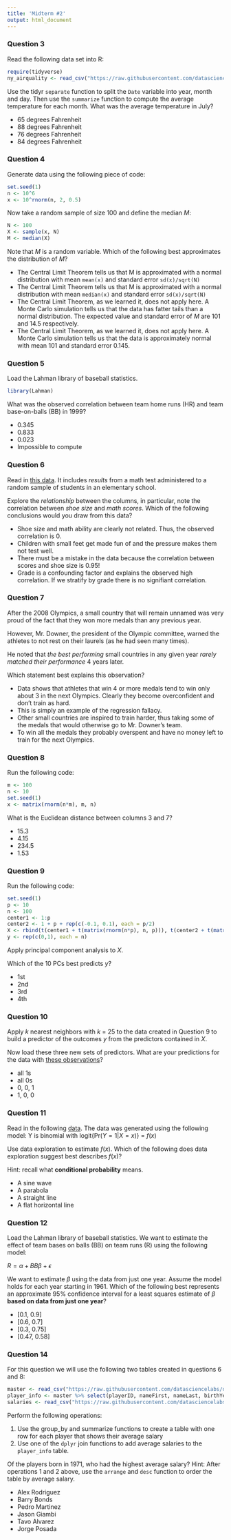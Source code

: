 ```yaml
---
title: 'Midterm #2'
output: html_document
---
```

### Question 3

Read the following data set into R:

```r
require(tidyverse)
ny_airquality <- read_csv("https://raw.githubusercontent.com/datasciencelabs/data/master/ny_airquality.csv")
```

Use the tidyr `separate` function to split the `Date` variable into year, month and day. Then use the `summarize` function to compute the average temperature for each month. What was the average temperature in July?

* 65 degrees Fahrenheit
* 88 degrees Fahrenheit
* 76 degrees Fahrenheit
* 84 degrees Fahrenheit


### Question 4

Generate data using the following piece of code:

```r
set.seed(1)
n <- 10^6
x <- 10^rnorm(n, 2, 0.5)
```

Now take a random sample of size 100 and define the median *M*:
```r
N <- 100
X <- sample(x, N)
M <- median(X)
```

Note that *M* is a random variable. Which of the following best approximates the distribution of *M*?

* The Central Limit Theorem tells us that M is approximated with a normal distribution with mean `mean(x)` and standard error `sd(x)/sqrt(N)`
* The Central Limit Theorem tells us that M is approximated with a normal distribution with mean `median(x)` and standard error `sd(x)/sqrt(N)`
* The Central Limit Theorem, as we learned it, does not apply here. A Monte Carlo simulation tells us that the data has fatter tails than a normal distribution. The expected value and standard error of *M* are 101 and 14.5 respectively.
* The Central Limit Theorem, as we learned it, does not apply here. A Monte Carlo simulation tells us that the data is approximately normal with mean 101 and standard error 0.145.


### Question 5

Load the Lahman library of baseball statistics.
```r
library(Lahman)
```

What was the observed correlation between team home runs (HR) and team base-on-balls (BB) in 1999?

* 0.345
* 0.833
* 0.023
* Impossible to compute


### Question 6

Read in [this data](https://raw.githubusercontent.com/datasciencelabs/data/master/midterm2-shoe-size.csv). It includes *results* from a math test administered to a random sample of students in an elementary school.

Explore the *relationship* between the columns, in particular, note the correlation between *shoe size* and *math scores*. Which of the following conclusions would you draw from this data?


* Shoe size and math ability are clearly not related. Thus, the observed correlation is 0.
* Children with small feet get made fun of and the pressure makes them not test well.
* There must be a mistake in the data because the correlation between scores and shoe size is 0.95!
* Grade is a confounding factor and explains the observed high correlation. If we stratify by grade there is no signifiant correlation.

### Question 7

After the 2008 Olympics, a small country that will remain unnamed was very proud of the fact that they won more medals than any previous year.

However, Mr. Downer, the president of the Olympic committee, warned the athletes to not rest on their laurels (as he had seen many times).

He noted that *the best performing* small countries in any given year *rarely matched their performance* 4 years later.

Which statement best explains this observation?

* Data shows that athletes that win 4 or more medals tend to win only about 3 in the next Olympics. Clearly they become overconfident and don't train as hard.
* This is simply an example of the regression fallacy.
* Other small countries are inspired to train harder, thus taking some of the medals that would otherwise go to Mr. Downer's team.
* To win all the medals they probably overspent and have no money left to train for the next Olympics.

### Question 8

Run the following code:
```r
m <- 100
n <- 10
set.seed(1)
x <- matrix(rnorm(n*m), m, n)
```

What is the Euclidean distance between columns 3 and 7?

* 15.3
* 4.15
* 234.5
* 1.53


### Question 9

Run the following code:

```r
set.seed(1)
p <- 10
n <- 100
center1 <- 1:p
center2 <- 1 + p + rep(c(-0.1, 0.1), each = p/2)
X <- rbind(t(center1 + t(matrix(rnorm(n*p), n, p))), t(center2 + t(matrix(rnorm(n*p), n, p))))
y <- rep(c(0,1), each = n)
```

Apply principal component analysis to *X*.

Which of the 10 PCs best predicts *y*?

* 1st
* 2nd
* 3rd
* 4th

### Question 10

Apply *k* nearest neighbors with *k* = 25 to the data created in Question 9 to build a predictor of the outcomes *y* from the predictors contained in *X*.

Now load these three new sets of predictors. What are your predictions for the data with [these observations](https://raw.githubusercontent.com/datasciencelabs/data/master/midterm2-X.csv)?

* all 1s
* all 0s
* 0, 0, 1
* 1, 0, 0

### Question 11

Read in the following [data](https://raw.githubusercontent.com/datasciencelabs/data/master/midterm2-dat.csv). The data was generated using the following model:
Y is binomial with logit{Pr($Y = 1 | X = x$)} = $f(x)$

Use data exploration to estimate $f(x)$. Which of the following does data exploration suggest best describes $f(x)$?

Hint: recall what **conditional probability** means.

* A sine wave
* A parabola
* A straight line
* A flat horizontal line

### Question 12

Load the Lahman library of baseball statistics. We want to estimate the effect of team bases on balls (BB) on team runs (R) using the following model:

$R = \alpha + BB\beta + \epsilon$

We want to estimate $\beta$ using the data from just one year. Assume the model holds for each year starting in 1961. Which of the following best represents an approximate 95% confidence interval for a least squares estimate of $\beta$ **based on data from just one year**?

* [0.1, 0.9]
* [0.6, 0.7]
* [0.3, 0.75]
* [0.47, 0.58]

### Question 14

For this question we will use the following two tables created in questions 6 and 8:
```r
master <- read_csv("https://raw.githubusercontent.com/datasciencelabs/data/master/Master.csv")
player_info <- master %>% select(playerID, nameFirst, nameLast, birthYear, height)
salaries <- read_csv("https://raw.githubusercontent.com/datasciencelabs/data/master/Salaries.csv")
```

Perform the following operations:

1. Use the group_by and summarize functions to create a table with one row for each player that shows their average salary
2. Use one of the `dplyr` join functions to add average salaries to the `player_info` table. 

Of the players born in 1971, who had the highest average salary? Hint: After operations 1 and 2 above, use the `arrange` and `desc` function to order the table by average salary.

* Alex Rodriguez
* Barry Bonds
* Pedro Martinez
* Jason Giambi
* Tavo Alvarez
* Jorge Posada
